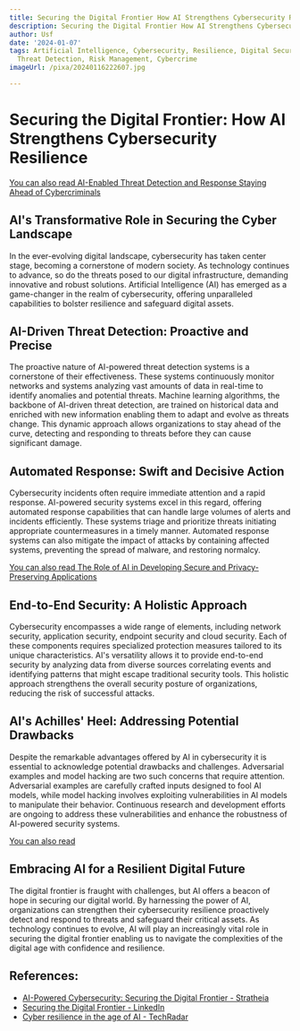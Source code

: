 ```yaml
---
title: Securing the Digital Frontier How AI Strengthens Cybersecurity Resilience
description: Securing the Digital Frontier How AI Strengthens Cybersecurity Resilience
author: Usf
date: '2024-01-07'
tags: Artificial Intelligence, Cybersecurity, Resilience, Digital Security, Data Protection,
  Threat Detection, Risk Management, Cybercrime
imageUrl: /pixa/20240116222607.jpg

---
```

# Securing the Digital Frontier: How AI Strengthens Cybersecurity Resilience

[You can also read AI-Enabled Threat Detection and Response Staying Ahead of Cybercriminals](AI-Enabled%20Threat%20Detection%20and%20Response%20Staying%20Ahead%20of%20Cybercriminals)


## AI's Transformative Role  in Securing the Cyber Landscape

In the ever-evolving digital landscape,  cybersecurity  has taken center stage, becoming a  cornerstone of modern society. As technology continues to advance, so do the threats posed to our digital infrastructure, demanding  innovative and  robust solutions. Artificial Intelligence (AI) has emerged as a game-changer in the realm  of cybersecurity, offering unparalleled  capabilities to bolster resilience and safeguard digital assets.

## AI-Driven Threat Detection:  Proactive and Precise

The proactive nature of AI-powered threat detection  systems is a cornerstone of their effectiveness. These systems  continuously monitor networks and systems analyzing vast amounts of data  in  real-time to identify anomalies  and  potential threats. Machine learning algorithms, the backbone of AI-driven threat detection, are trained on historical data and enriched with new information enabling  them to adapt and evolve  as threats change. This dynamic  approach allows  organizations to stay ahead of the curve, detecting and responding to threats  before they can cause significant damage.

##  Automated Response: Swift and Decisive Action

Cybersecurity incidents often require  immediate attention and a rapid response. AI-powered security systems excel in this regard, offering automated response capabilities  that can handle large volumes of alerts and  incidents  efficiently. These systems triage and prioritize threats initiating appropriate countermeasures in a timely manner. Automated response systems can  also mitigate the  impact of attacks by containing affected systems, preventing the spread of malware, and restoring normalcy.

[You can also read The Role of AI in Developing Secure and Privacy-Preserving Applications](The%20Role%20of%20AI%20in%20Developing%20Secure%20and%20Privacy-Preserving%20Applications)


##  End-to-End Security: A Holistic Approach

Cybersecurity encompasses a wide range of elements, including network security, application security, endpoint security and cloud security. Each of these components requires specialized protection measures tailored to its unique characteristics. AI's  versatility allows it to provide end-to-end  security by analyzing data from diverse  sources correlating events  and identifying patterns that might escape traditional security tools. This holistic approach strengthens the overall security posture of organizations, reducing the risk  of successful attacks.

## AI's Achilles' Heel: Addressing Potential Drawbacks

Despite  the remarkable advantages offered by AI in cybersecurity it is  essential to acknowledge potential drawbacks and  challenges. Adversarial examples and model hacking are  two such concerns that require attention. Adversarial  examples are carefully crafted  inputs designed to fool AI models,  while model hacking involves exploiting vulnerabilities in AI models to manipulate their behavior. Continuous research and development efforts are ongoing to address these vulnerabilities and enhance the robustness  of AI-powered security systems.

[You can also read ]()


## Embracing AI for a Resilient Digital Future

The digital frontier is fraught with challenges, but AI offers a beacon of hope in securing our digital world. By harnessing the  power of AI, organizations can strengthen  their cybersecurity resilience proactively detect and  respond to  threats and safeguard  their critical assets. As technology  continues to  evolve, AI  will play an increasingly vital role in securing the digital frontier enabling us to navigate the complexities of the digital age with confidence and resilience.

## References:
- [AI-Powered Cybersecurity: Securing the Digital Frontier - Stratheia](https://stratheia.com/ai-powered-cybersecurity-securing-the-digital-frontier/)
- [Securing the Digital Frontier - LinkedIn](https://www.linkedin.com/pulse/securing-digital-frontier-michael-ferrara)
- [Cyber resilience in the age of AI - TechRadar](https://www.techradar.com/pro/cyber-resilience-in-the-age-of-ai)
